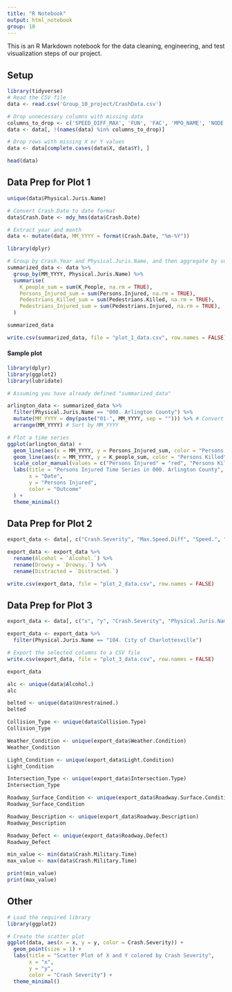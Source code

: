 ```yaml
---
title: "R Notebook"
output: html_notebook
group: 10
---
```


This is an R Markdown notebook for the data cleaning, engineering, and test visualization steps of our project.

## Setup

```r
library(tidyverse)
# Read the CSV file
data <- read.csv('Group_10_project/CrashData.csv')

# Drop unnecessary columns with missing data
columns_to_drop <- c('SPEED_DIFF_MAX', 'FUN', 'FAC', 'MPO_NAME', 'NODE', 'OFFSET', 'RNS_MP', 'OBJECTID', 'DOCUMENT_NBR', 'VSP', 'JURIS_CODE')
data <- data[, !(names(data) %in% columns_to_drop)]

# Drop rows with missing X or Y values
data <- data[complete.cases(data$X, data$Y), ]
```

```r
head(data)
```



## Data Prep for Plot 1

```r
unique(data$Physical.Juris.Name)
```

```r
# Convert Crash.Date to date format
data$Crash.Date <- mdy_hms(data$Crash.Date)

# Extract year and month
data <- mutate(data, MM_YYYY = format(Crash.Date, "%m-%Y"))
```

```r
library(dplyr)

# Group by Crash.Year and Physical.Juris.Name, and then aggregate by summing K_people and Persons_Injured, etc.
summarized_data <- data %>%
  group_by(MM_YYYY, Physical.Juris.Name) %>%
  summarise(
    K_people_sum = sum(K_People, na.rm = TRUE),
    Persons_Injured_sum = sum(Persons.Injured, na.rm = TRUE),
    Pedestrians_Killed_sum = sum(Pedestrians.Killed, na.rm = TRUE),
    Pedestrians_Injured_sum = sum(Pedestrians.Injured, na.rm = TRUE),
  )

```

```r
summarized_data
```

```r
write.csv(summarized_data, file = "plot_1_data.csv", row.names = FALSE)
```

#### Sample plot
```r
library(dplyr)
library(ggplot2)
library(lubridate)

# Assuming you have already defined "summarized_data"

arlington_data <- summarized_data %>%
  filter(Physical.Juris.Name == "000. Arlington County") %>%
  mutate(MM_YYYY = dmy(paste("01-", MM_YYYY, sep = ""))) %>% # Convert MM_YYYY to datetime format
  arrange(MM_YYYY) # Sort by MM_YYYY

# Plot a time series
ggplot(arlington_data) +
  geom_line(aes(x = MM_YYYY, y = Persons_Injured_sum, color = "Persons Injured")) +
  geom_line(aes(x = MM_YYYY, y = K_people_sum, color = "Persons Killed")) +
  scale_color_manual(values = c("Persons Injured" = "red", "Persons Killed" = "blue")) +
  labs(title = "Persons Injured Time Series in 000. Arlington County",
       x = "Date",
       y = "Persons Injured",
       color = "Outcome"
  ) +
  theme_minimal()

```

## Data Prep for Plot 2

```r
export_data <- data[, c("Crash.Severity", "Max.Speed.Diff", "Speed.", "Alcohol.", "Drowsy.", "Distracted.", "Weather.Condition", "Senior.", "Young.")]

export_data <- export_data %>%
  rename(Alcohol = `Alcohol.`) %>%
  rename(Drowsy = `Drowsy.`) %>%
  rename(Distracted = `Distracted.`)

write.csv(export_data, file = "plot_2_data.csv", row.names = FALSE)
```

## Data Prep for Plot 3

```r
export_data <- data[, c("x", "y", "Crash.Severity", "Physical.Juris.Name", "Crash.Military.Time", "Persons.Injured", "K_People", "Pedestrians.Injured", "Pedestrians.Killed", "Vehicle.Count", "Collision.Type", "Weather.Condition", "Light.Condition", "Roadway.Surface.Condition", "Roadway.Defect", "Roadway.Description", "Intersection.Type", "Alcohol.", "Unrestrained.", "Distracted.", "RTE.Name", "Crash.Date")]

export_data <- export_data %>%
  filter(Physical.Juris.Name == "104. City of Charlottesville")

# Export the selected columns to a CSV file
write.csv(export_data, file = "plot_3_data.csv", row.names = FALSE)
```

```r
export_data
```


```r
alc <- unique(data$Alcohol.)
alc
```

```r
belted <- unique(data$Unrestrained.)
belted
```

```r
Collision_Type <- unique(data$Collision.Type)
Collision_Type
```
```r
Weather_Condition <- unique(export_data$Weather.Condition)
Weather_Condition
```

```r
Light_Condition <- unique(export_data$Light.Condition)
Light_Condition
```

```r
Intersection_Type <- unique(export_data$Intersection.Type)
Intersection_Type
```

```r
Roadway_Surface_Condition <- unique(export_data$Roadway.Surface.Condition)
Roadway_Surface_Condition
```

```r
Roadway_Description <- unique(export_data$Roadway.Description)
Roadway_Description
```


```r
Roadway_Defect <- unique(export_data$Roadway.Defect)
Roadway_Defect
```


```r
min_value <- min(data$Crash.Military.Time)
max_value <- max(data$Crash.Military.Time)

print(min_value)
print(max_value)
```

## Other
```r
# Load the required library
library(ggplot2)

# Create the scatter plot
ggplot(data, aes(x = x, y = y, color = Crash.Severity)) +
  geom_point(size = 1) +
  labs(title = "Scatter Plot of X and Y colored by Crash Severity",
       x = "x",
       y = "y",
       color = "Crash Severity") +
  theme_minimal()

```

